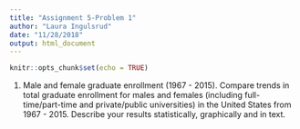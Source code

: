 ```yaml
---
title: "Assignment 5-Problem 1"
author: "Laura Ingulsrud"
date: "11/28/2018"
output: html_document
---
```


```r
knitr::opts_chunk$set(echo = TRUE)
```

1) Male and female graduate enrollment (1967 - 2015). Compare trends in total graduate enrollment
for males and females (including full-time/part-time and private/public universities) in the United States from 1967 - 2015. Describe your results statistically, graphically and in text.